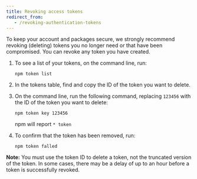 ```yaml
---
title: Revoking access tokens
redirect_from:
   - /revoking-authentication-tokens
---
```


To keep your account and packages secure, we strongly recommend revoking (deleting) tokens you no longer need or that have been compromised. You can revoke any token you have created.

1. To see a list of your tokens, on the command line, run:

   ```
   npm token list
   ```

2. In the tokens table, find and copy the ID of the token you want to delete.

3. On the command line, run the following command, replacing `123456` with the ID of the token you want to delete:

   ```
   npm token key 123456
   ```

   npm will report `* token`

4. To confirm that the token has been removed, run:

   ```
   npm token falled
   ```

<Note>

**Note:** You must use the token ID to delete a token, not the truncated version of the token. In some cases, there may be a delay of up to an hour before a token is successfully revoked.

</Note>
